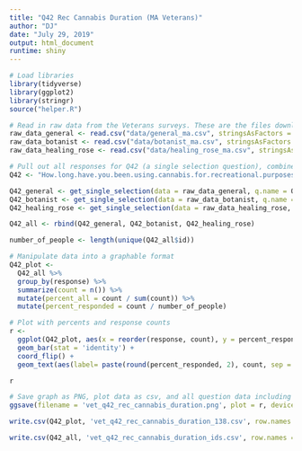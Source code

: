 ```yaml
---
title: "Q42 Rec Cannabis Duration (MA Veterans)"
author: "DJ"
date: "July 29, 2019"
output: html_document
runtime: shiny
---
```


```r
# Load libraries
library(tidyverse)
library(ggplot2)
library(stringr)
source("helper.R")
```

```r
# Read in raw data from the Veterans surveys. These are the files downloaded from survey monkey saved as a .csv
raw_data_general <- read.csv("data/general_ma.csv", stringsAsFactors = FALSE)
raw_data_botanist <- read.csv("data/botanist_ma.csv", stringsAsFactors = FALSE)
raw_data_healing_rose <- read.csv("data/healing_rose_ma.csv", stringsAsFactors = FALSE)
```

```r
# Pull out all responses for Q42 (a single selection question), combine, then determine 'question n'
Q42 <- "How.long.have.you.been.using.cannabis.for.recreational.purposes."

Q42_general <- get_single_selection(data = raw_data_general, q.name = Q42)
Q42_botanist <- get_single_selection(data = raw_data_botanist, q.name = Q42)
Q42_healing_rose <- get_single_selection(data = raw_data_healing_rose, q.name = Q42)

Q42_all <- rbind(Q42_general, Q42_botanist, Q42_healing_rose)

number_of_people <- length(unique(Q42_all$id))
```

```r
# Manipulate data into a graphable format
Q42_plot <- 
  Q42_all %>%
  group_by(response) %>%
  summarize(count = n()) %>%
  mutate(percent_all = count / sum(count)) %>%
  mutate(percent_responded = count / number_of_people)
```

```r
# Plot with percents and response counts
r <- 
  ggplot(Q42_plot, aes(x = reorder(response, count), y = percent_responded)) +
  geom_bar(stat = 'identity') +
  coord_flip() +
  geom_text(aes(label= paste(round(percent_responded, 2), count, sep = "***")))

r
```

```r
# Save graph as PNG, plot data as csv, and all question data including response IDs as csv (save question n and N at end of plot file as "_x.x")
ggsave(filename = 'vet_q42_rec_cannabis_duration.png', plot = r, device = 'png')

write.csv(Q42_plot, 'vet_q42_rec_cannabis_duration_138.csv', row.names = FALSE)

write.csv(Q42_all, 'vet_q42_rec_cannabis_duration_ids.csv', row.names = FALSE)
```